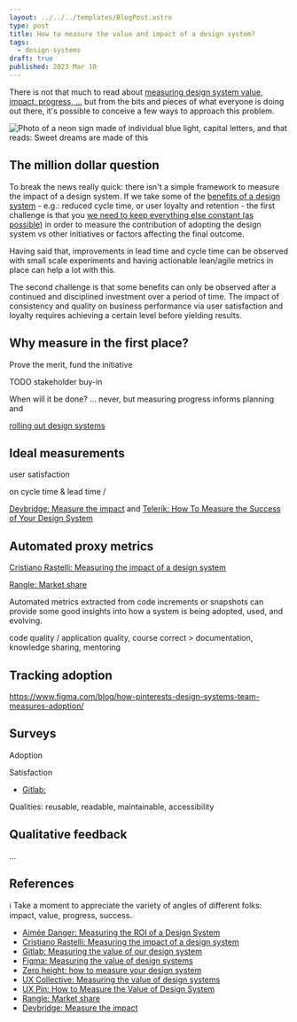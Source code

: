 ```yaml
---
layout: ../../../templates/BlogPost.astro
type: post
title: How to measure the value and impact of a design system?
tags:
  - design-systems
draft: true
published: 2023 Mar 10
---
```


<Abstract>

There is not that much to read about [measuring design system value, impact, progress, ...](https://www.google.com/search?q=how+to+measure+the+value+of+a+design+system) but from the bits and pieces of what everyone is doing out there, it's possible to conceive a few ways to approach this problem.

</Abstract>

<Hero>

![Photo of a neon sign made of individual blue light, capital letters, and that reads: Sweet dreams are made of this](./media/sweat-dreams.jpg '// Photo by Natã Romualdo https://www.pexels.com/photo/photo-of-blue-neon-signage-2904269/')

</Hero>

## The million dollar question

To break the news really quick: there isn't a simple framework to measure the impact of a design system. If we take some of the [benefits of a design system](/posts/2023-02/benefits-of-design-systems) - e.g.: reduced cycle time, or user loyalty and retention - the first challenge is that you [we need to keep everything else constant (as possible)](https://es.wikipedia.org/wiki/Ceteris_paribus) in order to measure the contribution of adopting the design system vs other initiatives or factors affecting the final outcome.

Having said that, improvements in lead time and cycle time can be observed with small scale experiments and having actionable lean/agile metrics in place can help a lot with this.

The second challenge is that some benefits can only be observed after a continued and disciplined investment over a period of time. The impact of consistency and quality on business performance via user satisfaction and loyalty requires achieving a certain level before yielding results.

<Todo>

## Why measure in the first place?

Prove the merit, fund the initiative

TODO [](/posts/2022-11/design-systems-are-design-culture) stakeholder buy-in

When will it be done? ... never, but measuring progress informs planning and

[rolling out design systems](/posts/2023-03/mental-models-for-rolling-out-design-systems)

</Todo>

## Ideal measurements

<Todo>

user satisfaction

on cycle time & lead time /

[Devbridge: Measure the impact](https://www.devbridge.com/white-papers/software-design-system-guide/measuring-impact/) and [Telerik: How To Measure the Success of Your Design System](https://www.telerik.com/blogs/how-to-measure-success-design-system)

</Todo>

## Automated proxy metrics

<Todo>

[Cristiano Rastelli: Measuring the impact of a design system](https://didoo.medium.com/measuring-the-impact-of-a-design-system-7f925af090f7)

[Rangle: Market share](https://rangle.io/blog/market-share-success-design-system)

Automated metrics extracted from code increments or snapshots can provide some good insights into how a system is being adopted, used, and evolving.

code quality / application quality, course correct > documentation, knowledge sharing, mentoring

</Todo>

## Tracking adoption

https://www.figma.com/blog/how-pinterests-design-systems-team-measures-adoption/

## Surveys

<Todo>

Adoption

Satisfaction

- [Gitlab: ](https://about.gitlab.com/blog/2021/02/16/measuring-the-value-of-our-design-system/)

Qualities: reusable, readable, maintainable, accessibility

</Todo>

## Qualitative feedback

<Todo>...</Todo>

## References

:information_source: Take a moment to appreciate the variety of angles of different folks: impact, value, progress, success.

- [Aimée Danger: Measuring the ROI of a Design System](https://www.aimeedanger.com/measuring-the-roi-of-a-design-system/)
- [Cristiano Rastelli: Measuring the impact of a design system](https://didoo.medium.com/measuring-the-impact-of-a-design-system-7f925af090f7)
- [Gitlab: Measuring the value of our design system](https://about.gitlab.com/blog/2021/02/16/measuring-the-value-of-our-design-system/)
- [Figma: Measuring the value of design systems](https://www.figma.com/blog/measuring-the-value-of-design-systems/)
- [Zero height: how to measure your design system](https://zeroheight.com/blog/how-to-measure-your-design-system/)
- [UX Collective: Measuring the value of design systems](https://uxdesign.cc/measuring-the-value-of-design-systems-1fe061d2ab30)
- [UX Pin: How to Measure the Value of Design System](https://www.uxpin.com/studio/blog/design-system-metrics/)
- [Rangle: Market share](https://rangle.io/blog/market-share-success-design-system)
- [Devbridge: Measure the impact](https://www.devbridge.com/white-papers/software-design-system-guide/measuring-impact/)
